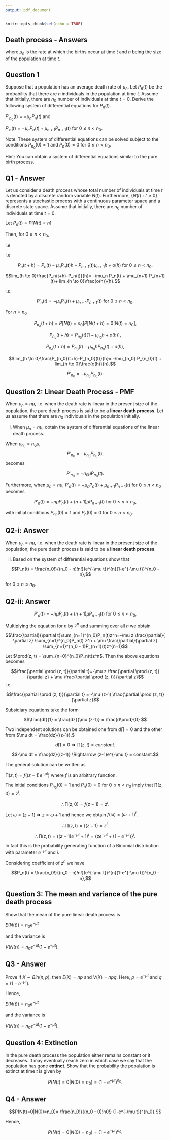 ```yaml
---
output: pdf_document
---
```


```r
knitr::opts_chunk$set(echo = TRUE)
```

## Death process - Answers


\begin{math}
\tiny
 P[N(t+h) = n-k|N(t)=n]=\left\{
    \begin{array}{ll}
          1-\mu_n h + o(h), & k = 0 \\
      \mu_n h + o(h), & \mbox{k=1}\\
      o(h), & k \geq 2. \\
    \end{array}
  \right.
\end{math}

where $\mu_n$ is the rate at which the births occur at time $t$ and $n$ being the size of the population at time $t$. 

## Question 1

Suppose that a population has an average death rate of $\mu_n$. Let $P_n(t)$ be the probability that there are $n$ individuals in the population at time $t$. Assume that initially, there are $n_0$ number of individuals at time $t=0$. Derive the following system of differential equations for $P_n(t)$.

$P'_{n_0}(t) = -\mu_nP_n(t)$ and

$P'_n(t) = -\mu_n P_n(t) + \mu_{n+1}P_{n+1}(t)$ for $0 \leq n < n_0.$

Note: These system of differential equations can be solved subject to the conditions $P_{n_0}(0)=1$ and $P_n(0)=0$ for $0 \leq n < n_0.$

Hint: You can obtain a system of differential equations similar to the pure birth process. 

## Q1 - Answer

Let us consider a death process whose total number of individuals at time $t$ is denoted by a discrete random variable $N(t)$. Furthermore, $\{N(t): t \geq 0\}$ represents a stochastic process with a continuous parameter space and a discrete state space. Assume that initially, there are $n_0$ number of individuals at time $t=0$.

Let $P_n(t) = P[N(t)=n]$

Then, for $0 \leq n < n_0$,


\begin{align*}\label{eq:pareto mle1}
P_n(t+h) &=   P(N(t)=n)P(N(t+h)=n|N(t)=n) + \\
&P(N(t)=n+1)P(N(t+h)=n|N(t)=n+1) + \\
&\sum_{r=2}^{\infty}P(N(t)=n+r)P(N(t+h)=n|N(t)=n+r)
\end{align*}

i.e

\begin{align*}
P_n(t+h) &= P_n(t) (1-\mu_n h + o(h))+\\
&P_{n+1}(t)(\mu_{n+1} h + o(h))+ \\
& o(h)
\end{align*}

i.e

$$P_n(t+h) = P_n(t) - \mu_nP_n(t)h + P_{n+1}(t)\mu_{n+1}h + o(h)\text{ for } 0 \leq n < n_0.$$

$$lim_{h \to 0}\frac{P_n(t+h)-P_n(t)}{h}= -\mu_n P_n(t) + \mu_{n+1} P_{n+1}(t)+ lim_{h \to 0}\frac{o(h)}{h}.$$

i.e.

$$P'_n(t) = -\mu_n P_n(t) + \mu_{n+1}P_{n+1}(t) \text{ for } 0 \leq n < n_0.$$


For $n = n_0$


$$P_{n_o}(t+h) = P[N(t)=n_0]P[N(t+h)=0|N(t)=n_0],$$

$$P_{n_o}(t+h) = P_{n_0}(t) [1-\mu_{n_0}h + o(h)],$$

$$P_{n_o}(t+h) = P_{n_0}(t) -\mu_{n_0}h P_{n_0}(t) + o(h),$$


$$lim_{h \to 0}\frac{P_{n_0}(t+h)-P_{n_0}(t)}{h}= -\mu_{n_0} P_{n_0}(t) + lim_{h \to 0}\frac{o(h)}{h}.$$

$$P'_{n_0} = -\mu_{n_0}P_{n_0}(t).$$

## Question 2: Linear Death Process - PMF

When $\mu_n = n\mu$, i.e. when the death rate is linear in the present size of the population, the pure death process is said to be a **linear death process**. Let us assume that there are $n_0$ individuals in the population initially. 

i) When $\mu_n = n\mu$, obtain the system of differential equations of the linear death process.

When $\mu_{n_0} = n_0 \mu$, $$P'_{n_0} = -\mu_{n_0}P_{n_0}(t),$$ becomes

$$P'_{n_0} = -n_0 \mu P_{n_0}(t).$$


Furthermore, when $\mu_n = n \mu$, $P'_n(t) = -\mu_n P_n(t) + \mu_{n+1}P_{n+1}(t) \text{ for } 0 \leq n < n_0$ becomes

$$P'_n(t) = -n \mu P_n(t) + (n+1)\mu P_{n+1}(t) \text{ for } 0 \leq n < n_0,$$

with initial conditions $P_{n_0}(0)=1$ and $P_n(0)=0$ for $0 \leq n < n_0$.

## Q2-i: Answer

When $\mu_n = n\mu$, i.e. when the death rate is linear in the present size of the population, the pure death process is said to be a **linear death process**.


ii) Based on the system of differential equations show that


$$P_n(t) = \frac{n_0!}{(n_0 - n)!n!}(e^{-\mu t})^{n}(1-e^{-\mu t})^{n_0 - n},$$

for $0 \leq n \leq n_0$.


## Q2-ii: Answer

$$P'_n(t) = -n \mu P_n(t) + (n+1)\mu P_{n+1}(t) \text{ for } 0 \leq n < n_0,$$

Multiplying the equation for $n$ by $z^n$ and summing over all $n$ we obtain

$$\frac{\partial}{\partial t}\sum_{n=1}^{n_0}P_n(t)z^n=-\mu z \frac{\partial}{ \partial z} \sum_{n=1}^{n_0}P_n(t) z^n + \mu  \frac{\partial}{\partial z} \sum_{n=1}^{n_0 - 1}P_{n+1}(t)z^{n+1}$$

Let $\prod(z, t) = \sum_{n=0}^{n_0}P_n(t)z^n$. Then the above equations becomes 

$$\frac{\partial \prod (z, t)}{\partial t}=-\mu z \frac{\partial \prod (z, t)}{\partial z} + \mu \frac{\partial \prod (z, t)}{\partial z}$$
i.e.


$$\frac{\partial \prod (z, t)}{\partial t} = -\mu  (z-1) \frac{\partial \prod (z, t)}{\partial z}$$

Subsidiary equations take the form

$$\frac{dt}{1} = \frac{dz}{\mu  (z-1)} = \frac{d\prod}{0} $$

Two independent solutions can be obtained one from $d \prod = 0$ and the other from $\mu dt = \frac{dz}{(z-1)}.$

$$d \prod =0 \Rightarrow \prod(z, t) = constant.$$


$$-\mu dt = \frac{dz}{(z-1)} \Rightarrow (z-1)e^{-\mu t} = constant.$$

The general solution can be written as

$\prod (z, t) = f\left((z-1)e^{-\mu t}\right)$ where $f$ is an arbitrary function.

The initial conditions $P_{n_0}(0) =1$ and $P_n(0)=0$ for $0 \leq n < n_0$ imply that $\prod (z, 0) = z^i.$

$$  \therefore \prod (z, 0) = f(z-1) = z^{i}.$$

Let $\omega = (z-1)$ $\Rightarrow$ $z= \omega + 1$ and hence we obtain $f(\omega) = (\omega + 1)^i$.

$$  \therefore \prod (z, t) = f(z-1) = z^{i}.$$


$$  \therefore \prod (z, t) = \left( (z-1)e^{-\mu t} + 1 \right)^{i}=\{ze^{-\mu t} + (1-e^{-\mu t})\}^{i}.$$

In fact this is the probability generating function of a Binomial distribution with parameter $e^{-\mu t}$ and $i$.

Considering coefficient of $z^n$ we have

$$P_n(t) = \frac{n_0!}{(n_0 - n)!n!}(e^{-\mu t})^{n}(1-e^{-\mu t})^{n_0 - n},$$


## Question 3: The mean and variance of the pure death process

Show that the mean of the pure linear death process is 

$E(N(t)) = n_0 e^{-\mu t}$ 

and the variance is 

$V(N(t)) = n_0 e^{-\mu t}(1-e^{-\mu t}).$

## Q3 - Answer

Prove if $X \sim Bin(n, p)$, then $E(X)=np$ and $V(X)=npq$. Here, $p = e^{-\mu t}$ and $q=(1-e^{-\mu t})$.

Hence,

$E(N(t)) = n_0 e^{-\mu t}$ 

and the variance is 

$V(N(t)) = n_0 e^{-\mu t}(1-e^{-\mu t}).$


## Question 4: Extinction

In the pure death process the population either remains constant or it decreases. It may eventually reach zero in which case we say that the population has gone **extinct**. Show that the probability the population is extinct at time $t$ is given by

$$P(N(t)=0|N(0)=n_0)= (1-e^{-\mu t})^{n_0}.$$

##  Q4 - Answer

$$P(N(t)=0|N(0)=n_0)= \frac{n_0!}{(n_0 - 0)!n0!} (1-e^{-\mu t})^{n_0}.$$

Hence,

$$P(N(t)=0|N(0)=n_0)= (1-e^{-\mu t})^{n_0}.$$